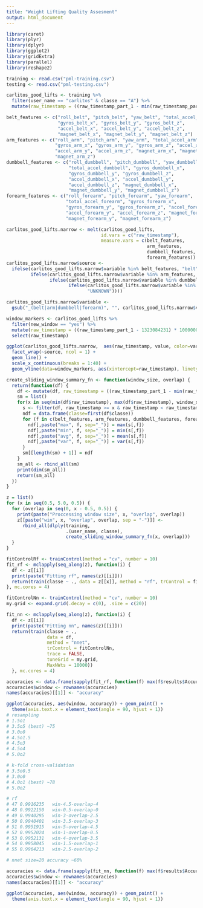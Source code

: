 ```yaml
---
title: "Weight Lifting Quality Assesment"
output: html_document
---
```


```r
library(caret)
library(plyr)
library(dplyr)
library(ggplot2)
library(gridExtra)
library(parallel)
library(reshape2)
```

```r
training <- read.csv("pml-training.csv")
testing <- read.csv("pml-testing.csv")
```

```r
carlitos_good_lifts <- training %>% 
  filter(user_name == "carlitos" & classe == "A") %>%
  mutate(raw_timestamp = ((raw_timestamp_part_1 - min(raw_timestamp_part_1)) * 1000000 + raw_timestamp_part_2) / 1000000.0)

belt_features <- c("roll_belt", "pitch_belt", "yaw_belt", "total_accel_belt",
                   "gyros_belt_x", "gyros_belt_y", "gyros_belt_z", 
                   "accel_belt_x", "accel_belt_y", "accel_belt_z", 
                   "magnet_belt_x", "magnet_belt_y", "magnet_belt_z")
arm_features <- c("roll_arm", "pitch_arm", "yaw_arm", "total_accel_arm", 
                  "gyros_arm_x", "gyros_arm_y", "gyros_arm_z", "accel_arm_x",
                  "accel_arm_y", "accel_arm_z", "magnet_arm_x", "magnet_arm_y",
                  "magnet_arm_z")
dumbbell_features <- c("roll_dumbbell", "pitch_dumbbell", "yaw_dumbbell",
                       "total_accel_dumbbell", "gyros_dumbbell_x", 
                       "gyros_dumbbell_y", "gyros_dumbbell_z", 
                       "accel_dumbbell_x", "accel_dumbbell_y", 
                       "accel_dumbbell_z", "magnet_dumbbell_x", 
                       "magnet_dumbbell_y", "magnet_dumbbell_z")
forearm_features <- c("roll_forearm", "pitch_forearm", "yaw_forearm",
                      "total_accel_forearm", "gyros_forearm_x", 
                      "gyros_forearm_y", "gyros_forearm_z", "accel_forearm_x",
                      "accel_forearm_y", "accel_forearm_z", "magnet_forearm_x",
                      "magnet_forearm_y", "magnet_forearm_z")

carlitos_good_lifts.narrow <- melt(carlitos_good_lifts, 
                                   id.vars = c("raw_timestamp"), 
                                   measure.vars = c(belt_features,
                                                    arm_features,
                                                    dumbbell_features,
                                                    forearm_features))
carlitos_good_lifts.narrow$source <- 
  ifelse(carlitos_good_lifts.narrow$variable %in% belt_features, "belt", 
         ifelse(carlitos_good_lifts.narrow$variable %in% arm_features, "arm",
                ifelse(carlitos_good_lifts.narrow$variable %in% dumbbell_features, "dumbbell",
                       ifelse(carlitos_good_lifts.narrow$variable %in% forearm_features, "forearm", 
                              "UNKNOWN"))))

carlitos_good_lifts.narrow$variable <- 
  gsub("_(belt|arm|dumbbell|forearm)", "", carlitos_good_lifts.narrow$variable)

window_markers <- carlitos_good_lifts %>%
  filter(new_window == "yes") %>%
  mutate(raw_timestamp = ((raw_timestamp_part_1 - 1323084231) * 1000000 + raw_timestamp_part_2) / 1000000.0) %>%
  select(raw_timestamp)
```


```r
ggplot(carlitos_good_lifts.narrow,  aes(raw_timestamp, value, color=variable)) + 
  facet_wrap(~source, ncol = 1) +
  geom_line() + 
  scale_x_continuous(breaks = 1:40) + 
  geom_vline(data=window_markers, aes(xintercept=raw_timestamp), linetype="longdash", alpha = 0.3)
```

```r
create_sliding_window_summary_fn <- function(window_size, overlap) {
  return(function(df) {
    df <- mutate(df, raw_timestamp = ((raw_timestamp_part_1 - min(raw_timestamp_part_1)) * 1000000 + raw_timestamp_part_2) / 1000000.0)
    sm = list()
    for(x in seq(min(df$raw_timestamp), max(df$raw_timestamp), window_size - overlap)) {
      s <- filter(df, raw_timestamp >= x & raw_timestamp < raw_timestamp + window_size)
      ndf = data.frame(classe=first(df$classe))
      for (f in c(belt_features, arm_features, dumbbell_features, forearm_features)) {
        ndf[,paste("max", f, sep="_")] = max(s[,f])
        ndf[,paste("min", f, sep="_")] = min(s[,f])
        ndf[,paste("avg", f, sep="_")] = mean(s[,f])
        ndf[,paste("var", f, sep="_")] = var(s[,f])
      }
      sm[[length(sm) + 1]] = ndf
    }
    sm_all <- rbind_all(sm)
    print(dim(sm_all))
    return(sm_all)
  })
}

z = list()
for (x in seq(0.5, 5.0, 0.5)) {
  for (overlap in seq(0, x - 0.5, 0.5)) {
    print(paste("Proccessing window size", x, "overlap", overlap))
    z[[paste("win", x, "overlap", overlap, sep = "-")]] <- 
      rbind_all(dlply(training, 
                      .(user_name, classe), 
                      create_sliding_window_summary_fn(x, overlap)))
  }
}
```

```r
fitControlRf <- trainControl(method = "cv", number = 10)
fit_rf <- mclapply(seq_along(z), function(i) {
  df <- z[[i]]
  print(paste("Fitting rf", names(z)[[i]]))
  return(train(classe ~ ., data = z[[x]], method = "rf", trControl = fitControlRf))
}, mc.cores = 4)
```

```r
fitControlNn <- trainControl(method = "cv", number = 10)
my.grid <- expand.grid(.decay = c(0), .size = c(20))

fit_nn <- mclapply(seq_along(z), function(i) {
  df <- z[[i]]
  print(paste("Fitting nn", names(z)[[i]]))
  return(train(classe ~ ., 
               data = df, 
               method = "nnet", 
               trControl = fitControlNn, 
               trace = FALSE, 
               tuneGrid = my.grid,
               MaxNWts = 10000))
  }, mc.cores = 4)
```

```r
accuracies <- data.frame(sapply(fit_rf, function(f) max(f$results$Accuracy)))
accuracies$window <- rownames(accuracies)
names(accuracies)[[1]] <- "accuracy"

ggplot(accuracies, aes(window, accuracy)) + geom_point() + 
  theme(axis.text.x = element_text(angle = 90, hjust = 1))
# resampling
# 1.5o1
# 3.5o5 (best) ~75
# 3.0o0
# 4.5o1.5
# 4.5o3
# 4.5o4
# 5.0o2

# k-fold cross-validation
# 3.5o0.5
# 3.0o0
# 4.0o1 (best) ~78
# 5.0o2

# rf
# 47 0.9916235   win-4.5-overlap-4
# 48 0.9922150   win-0.5-overlap-0
# 49 0.9940295   win-3-overlap-2.5
# 50 0.9940401   win-3.5-overlap-3
# 51 0.9951915   win-5-overlap-4.5
# 52 0.9952024   win-1-overlap-0.5
# 53 0.9952131   win-4-overlap-3.5
# 54 0.9958045   win-1.5-overlap-1
# 55 0.9964213   win-2.5-overlap-2

# nnet size=20 accuracy ~60%
```

```r
accuracies <- data.frame(sapply(fit_nn, function(f) max(f$results$Accuracy, na.rm = TRUE)))
accuracies$window <- rownames(accuracies)
names(accuracies)[[1]] <- "accuracy"

ggplot(accuracies, aes(window, accuracy)) + geom_point() + 
  theme(axis.text.x = element_text(angle = 90, hjust = 1))
```
